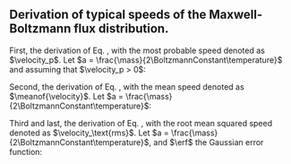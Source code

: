 ::: {.column-body-outset-right}
::: {.callout-note}
# Derivation of typical speeds of the Maxwell-Boltzmann flux distribution.

First, the derivation of Eq. \eqref{eq:mbfd_most_probable_speed}, with the most probable speed denoted as $\velocity_p$. Let $a = \frac{\mass}{2\BoltzmannConstant\temperature}$ and assuming that $\velocity_p > 0$:
\begin{alignat*}{3}
    && \left. \frac{df(\velocity)}{d\velocity}\right|_{\velocity_p} =\; \frac{d}{d\velocity} \left[ 2 \cdot \left(\frac{\mass}{2\BoltzmannConstant\temperature}\right)^2 \cdot \velocity^3 \cdot \exp\left( -\frac{\mass\velocity^2}{2\BoltzmannConstant\temperature}\right)\right]_{\velocity_p} &= 0 \\
    \Rightarrow && \left[3\velocity_p^2 \cdot \exp\left( -a\velocity_p^2 \right) - 2a\velocity_p^4 \cdot \exp\left( -a\velocity_p^2 \right) \right] &= 0 \nonumber \\
    \Rightarrow &&\; \velocity_p = \sqrt{\frac{3}{2a}} &= \sqrt{\frac{3\BoltzmannConstant\temperature}{\mass}}.
\end{alignat*}


Second, the derivation of Eq. \eqref{eq:mbfd_mean_speed}, with the mean speed denoted as $\meanof{\velocity}$. Let $a = \frac{\mass}{2\BoltzmannConstant\temperature}$:
\begin{align*}
    % \meanof{\velocity} &= \int_0^\infty \velocity f(\velocity) d\velocity = 2 \left(\frac{\mass}{2\BoltzmannConstant\temperature}\right)^2 \cdot \int_0^\infty \velocity^4 \exp\left(-\frac{\mass\velocity^2}{2\BoltzmannConstant\temperature}\right) d\velocity = 2 a^2 \int_0^\infty \velocity^4 \exp\left(- a\velocity^2\right) d\velocity \\
    \meanof{\velocity} &= \int_0^\infty \velocity f(\velocity) d\velocity = 2 a^2 \int_0^\infty \velocity^4 \exp\left(- a\velocity^2\right) d\velocity \\
    \Rightarrow\qquad \meanof{\velocity} &= \left[ \frac{3\sqrt{\pi}\erf\left(\sqrt{a}\velocity\right)}{4\sqrt{a}} - \frac{\velocity\exp\left(-a\velocity^2\right) \cdot \left(2a\velocity^2 + 3\right)}{2} \right]_0^\infty \\
    \Rightarrow\qquad \meanof{\velocity} &= \sqrt{\frac{9\pi}{16a}} = \sqrt{\frac{9\pi\BoltzmannConstant\temperature}{8\mass}} = \sqrt{\frac{3\pi}{8}}\,\cdot \velocity_p.
\end{align*}


Third and last, the derivation of Eq. \eqref{eq:mbfd_rms_speed}, with the root mean squared speed denoted as $\velocity_\text{rms}$. Let $a = \frac{\mass}{2\BoltzmannConstant\temperature}$, and $\erf$ the Gaussian error function:
\begin{align*}
    \velocity_\text{rms} &= \sqrt{\meanof{\velocity^2}} = \left(\int_0^\infty \velocity^2 f(\velocity) d\velocity \right)^{1/2} = \left( \int_0^\infty 2a^2 \velocity^5 \exp\left(-a\velocity^2\right) d\velocity\right)^{1/2} \\
    \Rightarrow\qquad \velocity_\text{rms} &= \left( \left[-\frac{\exp\left(-a\velocity^2\right) \left(a^2\velocity^4 + 2a\velocity^2 + 2 \right)}{a}\right]_0^\infty \right)^{1/2} \\
    \Rightarrow\qquad \velocity_\text{rms} &= \left(\frac{2}{a}\right)^{1/2} = \sqrt{\frac{2\BoltzmannConstant\temperature}{\mass}} = \sqrt{\frac{2}{3}}\,\cdot \velocity_p.
\end{align*}
:::
:::